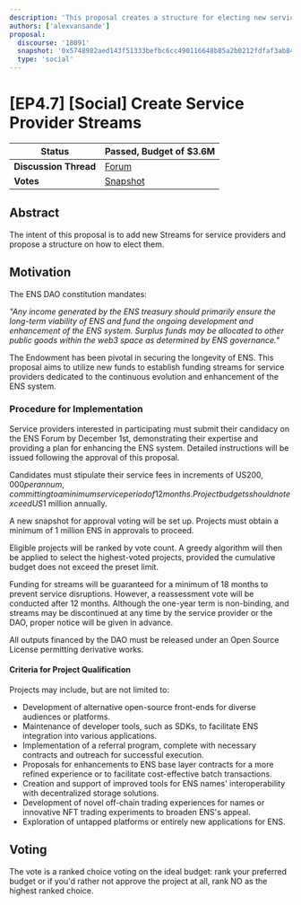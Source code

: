 ```yaml
---
description: 'This proposal creates a structure for electing new service providers for the DAO'
authors: ['alexvansande']
proposal:
  discourse: '18091'
  snapshot: '0x5748982aed143f51333befbc6cc490116648b85a2b0212fdfaf3ab848932c7ae'
  type: 'social'
---
```


# [EP4.7] [Social] Create Service Provider Streams

| **Status**            | Passed, Budget of $3.6M                                                                                                  |
| --------------------- | ------------------------------------------------------------------------------------------------------------------------ |
| **Discussion Thread** | [Forum](https://discuss.ens.domains/t/18091)                                                                             |
| **Votes**             | [Snapshot](https://snapshot.box/#/s:ens.eth/proposal/0x5748982aed143f51333befbc6cc490116648b85a2b0212fdfaf3ab848932c7ae) |

## Abstract

The intent of this proposal is to add new Streams for service providers and propose a structure on how to elect them.

## Motivation

The ENS DAO constitution mandates:

_"Any income generated by the ENS treasury should primarily ensure the long-term viability of ENS and fund the ongoing development and enhancement of the ENS system. Surplus funds may be allocated to other public goods within the web3 space as determined by ENS governance."_

The Endowment has been pivotal in securing the longevity of ENS. This proposal aims to utilize new funds to establish funding streams for service providers dedicated to the continuous evolution and enhancement of the ENS system.

### **Procedure for Implementation**

Service providers interested in participating must submit their candidacy on the ENS Forum by December 1st, demonstrating their expertise and providing a plan for enhancing the ENS system. Detailed instructions will be issued following the approval of this proposal.

Candidates must stipulate their service fees in increments of US$200,000 per annum, committing to a minimum service period of 12 months. Project budgets should not exceed US$1 million annually.

A new snapshot for approval voting will be set up. Projects must obtain a minimum of 1 million ENS in approvals to proceed.

Eligible projects will be ranked by vote count. A greedy algorithm will then be applied to select the highest-voted projects, provided the cumulative budget does not exceed the preset limit.

Funding for streams will be guaranteed for a minimum of 18 months to prevent service disruptions. However, a reassessment vote will be conducted after 12 months. Although the one-year term is non-binding, and streams may be discontinued at any time by the service provider or the DAO, proper notice will be given in advance.

All outputs financed by the DAO must be released under an Open Source License permitting derivative works.

#### **Criteria for Project Qualification**

Projects may include, but are not limited to:

- Development of alternative open-source front-ends for diverse audiences or platforms.
- Maintenance of developer tools, such as SDKs, to facilitate ENS integration into various applications.
- Implementation of a referral program, complete with necessary contracts and outreach for successful execution.
- Proposals for enhancements to ENS base layer contracts for a more refined experience or to facilitate cost-effective batch transactions.
- Creation and support of improved tools for ENS names' interoperability with decentralized storage solutions.
- Development of novel off-chain trading experiences for names or innovative NFT trading experiments to broaden ENS's appeal.
- Exploration of untapped platforms or entirely new applications for ENS.

## Voting

The vote is a ranked choice voting on the ideal budget: rank your preferred budget or if you'd rather not approve the project at all, rank NO as the highest ranked choice.
